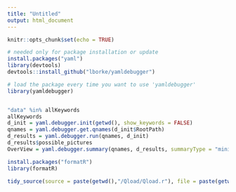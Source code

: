 ```yaml
---
title: "Untitled"
output: html_document
---
```


```r
knitr::opts_chunk$set(echo = TRUE)
```

```r
# needed only for package installation or update
install.packages("yaml")
library(devtools)
devtools::install_github("lborke/yamldebugger")

# load the package every time you want to use 'yamldebugger'
library(yamldebugger)


"data" %in% allKeywords
allKeywords
d_init = yaml.debugger.init(getwd(), show_keywords = FALSE)
qnames = yaml.debugger.get.qnames(d_init$RootPath)
d_results = yaml.debugger.run(qnames, d_init)
d_results$possible_pictures
OverView = yaml.debugger.summary(qnames, d_results, summaryType = "mini")
```

```r
install.packages("formatR")
library(formatR)

tidy_source(source = paste(getwd(),"/Qload/Qload.r"), file = paste(getwd(),"/Qload/Qload.r"))
```


